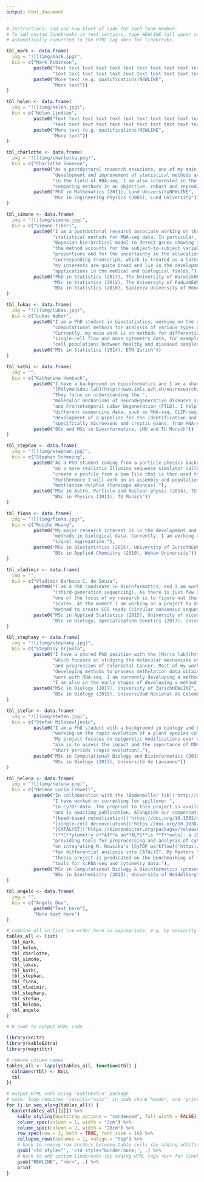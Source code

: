 ```yaml
---
output: html_document
---
```


```r
# Instructions: add one new block of code for each team member.
# To add custom linebreaks in text sections, type NEWLINE (all upper case). These will be
# automatically converted to the HTML tag <br> for linebreaks.

tbl_mark <- data.frame(
  img = "![](img/mark.jpg)", 
  bio = c("Mark Robinson", 
          paste0("Text text text text text text text text text text text text text text ", 
                 "text text text text text text text text text text text text text "), 
          paste0("More text (e.g. qualifications)NEWLINE", 
                 "More text"))
)

tbl_helen <- data.frame(
  img = "![](img/helen.jpg)", 
  bio = c("Helen Lindsay", 
          paste0("Text text text text text text text text text text text text text text ", 
                 "text text text text text text text text text text text text text "), 
          paste0("More text (e.g. qualifications)NEWLINE", 
                 "More text"))
)

tbl_charlotte <- data.frame(
  img = "![](img/charlotte.png)", 
  bio = c("Charlotte Soneson", 
          paste0("As a postdoctoral research associate, one of my main interests is the ", 
                 "development and improvement of statistical methods and workflows, currently mainly ", 
                 "in the field of RNA-seq. I am also interested in the process of evaluating and ", 
                 "comparing methods in an objective, robust and reproducible manner."), 
          paste0("PhD in Mathematics (2011), Lund UniversityNEWLINE", 
                 "MSc in Engineering Physics (2005), Lund University"))
)

tbl_simone <- data.frame(
  img = "![](img/simone.jpg)", 
  bio = c("Simone Tiberi", 
          paste0("I am a postdoctoral research associate working on the development of cutting-edge ", 
                 "statistical methods for RNA-seq data. In particular, I am currently focusing on a ", 
                 "Bayesian hierarchical model to detect genes showing differential transcript usage (DTU); ", 
                 "the method accounts for the subject-to-subject variability in the transcripts ", 
                 "proportions and for the uncertainty in the allocation of each fragment to the ", 
                 "corresponding transcript, which is treated as a latent variable. In general terms, ", 
                 "my interests are quite broad and lie in the development of statistical methods for ", 
                 "applications in the medical and biological fields."), 
          paste0("PhD in Statistics (2017), The University of WarwickNEWLINE", 
                 "MSc in Statistics (2012), The University of PaduaNEWLINE", 
                 "BSc in Statistics (2010), Sapienza University of Rome"))
)

tbl_lukas <- data.frame(
  img = "![](img/lukas.jpg)", 
  bio = c("Lukas Weber", 
          paste0("I am a PhD student in biostatistics, working on the development of statistical and ", 
                 "computational methods for analysis of various types of high-throughput biological data. ", 
                 "Currently, my main work is on methods for differential discovery in high-dimensional ", 
                 "single-cell flow and mass cytometry data, for example to detect differentially abundant ", 
                 "cell populations between healthy and diseased samples."), 
          paste0("MSc in Statistics (2014), ETH Zurich"))
)

tbl_kathi <- data.frame(
  img = "", 
  bio = c("Katharina Hembach", 
          paste0("I have a background in bioinformatics and I am a shared PhD student with the ", 
                 "[Polymenidou lab](http://www.imls.uzh.ch/en/research/polymenidou.html). ", 
                 "They focus on understanding the ", 
                 "molecular mechanisms of neurodegenerative diseases such as Amyotrophic Lateral Sclerosis (ALS) ", 
                 "and Frontotemporal Lobar Degeneration (FTLD). I help with the analysis and interpretation of ", 
                 "different sequencing data, such as RNA-seq, CLIP-seq, and iCLIP. My main project is the ", 
                 "development of a pipeline for the identification and quantification of alternative splicing events, ", 
                 "specifically microexons and cryptic exons, from RNA-seq data."), 
          paste0("BSc and MSc in Bioinformatics, LMU and TU Munich"))
)

tbl_stephan <- data.frame(
  img = "![](img/stephan.jpg)", 
  bio = c("Stephan Schmeing", 
          paste0("As a PhD student coming from a particle physics background I am currently working ", 
                 "on a more realistic Illumina sequence simulator called ReSequencer. It is able to ", 
                 "create a profile from a bam file that is then used to simulated paired-read fastq files. ", 
                 "Furthermore I will work on an assembly and population genomics of the Indo-Pacific ", 
                 "bottlenose dolphin (tursiops aduncus)."), 
          paste0("MSc in Astro, Particle and Nuclear physis (2014), TU MunichNEWLINE", 
                 "BSc in Physics (2011), TU Munich"))
)

tbl_fiona <- data.frame(
  img = "![](img/fiona.jpg)", 
  bio = c("Ruizhu Huang", 
          paste0("My major research interest is in the development and application of statistical ", 
                 "methods in biological data. Currently, I am working on the project about tree ", 
                 "signal aggregation."), 
          paste0("MSc in Biostatistics (2015), University of ZurichNEWLINE", 
                 "BSc in Applied Chemsitry (2010), Wuhan University"))
)

tbl_vladimir <- data.frame(
  img = "", 
  bio = c("Vladimir Barbosa C. de Souza", 
          paste0("I am a PhD candidate in Bioinformatics, and I am working with PacBio data ", 
                 "(third-generation sequencing). As there is just few documentation about the data, ", 
                 "one of the focus of my research is to figure out their features, mainly about quality ", 
                 "scores. At the moment I am working on a project to develop a new fast and accurate ", 
                 "method to create CCS reads (circular consensus sequences)."), 
          paste0("MSc in Applied Statistics (2015), University of VicosaNEWLINE", 
                 "BSc in Biology, specialization Genetics (2013), University of Vicosa"))
)

tbl_stephany <- data.frame(
  img = "![](img/stephany.jpg)", 
  bio = c("Stephany Orjuela", 
          paste0("I have a shared PhD position with the [Marra lab](http://www.imcr.uzh.ch/en/research/Marra/Team.html), ", 
                 "which focuses on studying the molecular mechanisms underlying the development ", 
                 "and progression of Colorectal Cancer. Most of my work focuses on analyzing and ", 
                 "developing methods to process methylation data obtained from BS-seq, although I also ", 
                 "work with RNA-seq. I am currently developing a method to identify allele specific methylation. ", 
                 "I am also in the early stages of developing a method to integrate RNA-seq and BS-seq data."), 
          paste0("MSc in Biology (2017), University of ZurichNEWLINE", 
                 "BSc in Biology (2015), Universidad Nacional de Colombia"))
)

tbl_stefan <- data.frame(
  img = "![](img/stefan.jpg)", 
  bio = c("Stefan Milosavljevic", 
          paste0("I am a PhD student with a background in biology and bioinformatics. I am currently ", 
                 "working on the rapid evolution of a plant species called Arabidopsis kamchatica. ", 
                 "My project focuses on epigenetic modifications over short timescales and my general ", 
                 "aim is to assess the impact and the importance of DNA methylation in evolution over ", 
                 "short periods (rapid evolution)."), 
          paste0("MSc in Computational Biology and Bioinformatics (2015), ETH Zurich and University of ZurichNEWLINE", 
                 "BSc in Biology (2013), Université de Lausanne"))
)

tbl_helena <- data.frame(
  img = "![](img/helena.png)", 
  bio = c("Helena Lucia Crowell", 
          paste0("In collaboration with the [Bodenmiller lab]('http://www.bodenmillerlab.com') lab, ", 
                 "I have worked on correcting for spillover ", 
                 "in CyTOF data. The preprint to this project is available on [bioRxiv]('https://doi.org/10.1101/185744') ", 
                 "and is awaiting publication. Alongside our compensation approach, I have made Finck et al.'s ", 
                 "[bead-based normalization]('https://doi.org/10.1002/cyto.a.22271') and Zunder et al.'s ", 
                 "[single-cell deconvolution]('https://doi.org/10.1038/nprot.2015.020') available in ", 
                 "[CATALYST]('https://bioconductor.org/packages/release/bioc/html/CATALYST.html') ", 
                 "(**C**ytometry d**AT**a an**ALYS**is **T**ools): a [Bioconductor]('https://bioconductor.org') package ", 
                 "providing tools for preprocessing and analysis of cytometry data. Currently, I am working ", 
                 "on integrating M. Nowicka's [CyTOF workflow]('https://f1000research.com/articles/6-748/v1') ", 
                 "for differential analysis into CATALYST. My Masters ", 
                 "thesis project is predicated on the benchmarking of (non-)branching trajectory inference ", 
                 "tools for scRNA-seq and cytometry data."), 
          paste0("MSc in Computational Biology & Bioinformatics (present), ETH ZurichNEWLINE", 
                 "BSc in Biochemistry (2015), University of Heidelberg"))
)

tbl_angelo <- data.frame(
  img = "", 
  bio = c("Angelo Duo", 
          paste0("Text here"), 
          "More text here")
)
```


```r
# combine all in list (re-order here as appropriate, e.g. by seniority)
tables_all <- list(
  tbl_mark, 
  tbl_helen, 
  tbl_charlotte, 
  tbl_simone, 
  tbl_lukas, 
  tbl_kathi, 
  tbl_stephan, 
  tbl_fiona, 
  tbl_vladimir, 
  tbl_stephany, 
  tbl_stefan, 
  tbl_helena, 
  tbl_angelo
)
```


```r
# R code to output HTML code

library(knitr)
library(kableExtra)
library(magrittr)

# remove column names
tables_all <- lapply(tables_all, function(tbl) {
  colnames(tbl) <- NULL
  tbl
})

# output HTML code using 'kableExtra' package
# note: loop requires 'results="asis"' in code chunk header, and 'print' command at the end
for (i in seq_along(tables_all)) {
  kable(tables_all[[i]]) %>% 
    kable_styling(bootstrap_options = "condensed", full_width = FALSE) %>% 
    column_spec(column = 1, width = "3cm") %>% 
    column_spec(column = 2, width = "20cm") %>% 
    row_spec(row = 1, bold = TRUE, font_size = 16) %>% 
    collapse_rows(columns = 1, valign = "top") %>% 
    # hack to remove row borders between table cells (by adding additional options to HTML code for table cells)
    gsub('<td style="', '<td style="border:none;', .) %>% 
    # hack to add custom linebreaks (by adding HTML tags <br> for linebreaks)
    gsub("NEWLINE", "<br>", .) %>% 
    print
}
```


